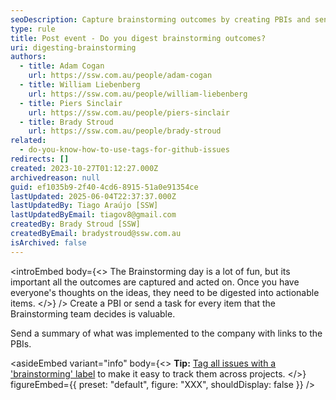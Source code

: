```yaml
---
seoDescription: Capture brainstorming outcomes by creating PBIs and sending tasks, ensuring actionable items are implemented.
type: rule
title: Post event - Do you digest brainstorming outcomes?
uri: digesting-brainstorming
authors:
  - title: Adam Cogan
    url: https://ssw.com.au/people/adam-cogan
  - title: William Liebenberg
    url: https://ssw.com.au/people/william-liebenberg
  - title: Piers Sinclair
    url: https://ssw.com.au/people/piers-sinclair
  - title: Brady Stroud
    url: https://ssw.com.au/people/brady-stroud
related:
  - do-you-know-how-to-use-tags-for-github-issues
redirects: []
created: 2023-10-27T01:12:27.000Z
archivedreason: null
guid: ef1035b9-2f40-4cd6-8915-51a0e91354ce
lastUpdated: 2025-06-04T22:37:37.000Z
lastUpdatedBy: Tiago Araújo [SSW]
lastUpdatedByEmail: tiagov8@gmail.com
createdBy: Brady Stroud [SSW]
createdByEmail: bradystroud@ssw.com.au
isArchived: false
---
```


<introEmbed
  body={<>
The Brainstorming day is a lot of fun, but its important all the outcomes are captured and acted on. Once you have everyone's thoughts on the ideas, they need to be digested into actionable items.
  </>}
/>
Create a PBI or send a task for every item that the Brainstorming team decides is valuable.

Send a summary of what was implemented to the company with links to the PBIs.

<asideEmbed
  variant="info"
  body={<>
    **Tip:** [Tag all issues with a 'brainstorming' label](/do-you-know-how-to-use-tags-for-github-issues) to make it easy to track them across projects.
  </>}
  figureEmbed={{
    preset: "default",
    figure: "XXX",
    shouldDisplay: false
  }}
/>
